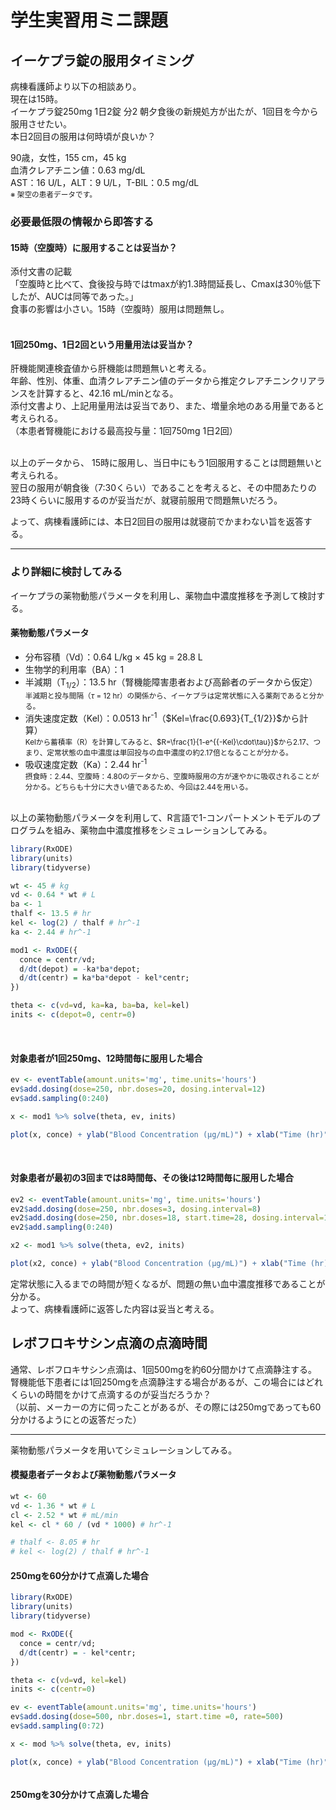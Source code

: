 # 学生実習用ミニ課題

## イーケプラ錠の服用タイミング

病棟看護師より以下の相談あり。  
現在は15時。  
イーケプラ錠250mg 1日2錠 分2 朝夕食後の新規処方が出たが、1回目を今から服用させたい。  
本日2回目の服用は何時頃が良いか？

90歳，女性，155 cm，45 kg  
血清クレアチニン値：0.63 mg/dL  
AST：16 U/L，ALT：9 U/L，T-BIL：0.5 mg/dL  
<small>※ 架空の患者データです。</small>

### 必要最低限の情報から即答する {-}
#### 15時（空腹時）に服用することは妥当か？ {-}
添付文書の記載  
「空腹時と比べて、食後投与時ではtmaxが約1.3時間延長し、Cmaxは30％低下したが、AUCは同等であった。」  
食事の影響は小さい。15時（空腹時）服用は問題無し。  
<br>

#### 1回250mg、1日2回という用量用法は妥当か？ {-}
肝機能関連検査値から肝機能は問題無いと考える。  
年齢、性別、体重、血清クレアチニン値のデータから推定クレアチニンクリアランスを計算すると、42.16 mL/minとなる。  
添付文書より、上記用量用法は妥当であり、また、増量余地のある用量であると考えられる。  
（本患者腎機能における最高投与量：1回750mg 1日2回）  
<br>  

以上のデータから、  15時に服用し、当日中にもう1回服用することは問題無いと考えられる。  
翌日の服用が朝食後（7:30くらい）であることを考えると、その中間あたりの23時くらいに服用するのが妥当だが、就寝前服用で問題無いだろう。

よって、病棟看護師には、本日2回目の服用は就寝前でかまわない旨を返答する。
<hr>  

### より詳細に検討してみる {-}
イーケプラの薬物動態パラメータを利用し、薬物血中濃度推移を予測して検討する。 

#### 薬物動態パラメータ {-}
- 分布容積（Vd）：0.64 L/kg × 45 kg = 28.8 L
- 生物学的利用率（BA）：1
- 半減期（T<sub>1/2</sub>）：13.5 hr（腎機能障害患者および高齢者のデータから仮定）  
<small>半減期と投与間隔（$\tau$ = 12 hr）の関係から、イーケプラは定常状態に入る薬剤であると分かる。</small>  
- 消失速度定数（Kel）：0.0513 hr<sup>-1</sup>（$Kel=\frac{0.693}{T_{1/2}}$から計算）  
<small>Kelから蓄積率（R）を計算してみると、$R=\frac{1}{1-e^{{-Kel}\cdot\tau}}$から2.17、つまり、定常状態の血中濃度は単回投与の血中濃度の約2.17倍となることが分かる。</small>  
- 吸収速度定数（Ka）：2.44 hr<sup>-1</sup>   
<small>摂食時：2.44、空腹時：4.80のデータから、空腹時服用の方が速やかに吸収されることが分かる。どちらも十分に大きい値であるため、今回は2.44を用いる。</small>  
<br>  

以上の薬物動態パラメータを利用して、R言語で1-コンパートメントモデルのプログラムを組み、薬物血中濃度推移をシミュレーションしてみる。  
```r
library(RxODE)
library(units)
library(tidyverse)

wt <- 45 # kg
vd <- 0.64 * wt # L
ba <- 1
thalf <- 13.5 # hr
kel <- log(2) / thalf # hr^-1
ka <- 2.44 # hr^-1

mod1 <- RxODE({
  conce = centr/vd;
  d/dt(depot) = -ka*ba*depot;
  d/dt(centr) = ka*ba*depot - kel*centr;
})

theta <- c(vd=vd, ka=ka, ba=ba, kel=kel)
inits <- c(depot=0, centr=0)
```
<br>

#### 対象患者が1回250mg、12時間毎に服用した場合 {-}
```r
ev <- eventTable(amount.units='mg', time.units='hours')
ev$add.dosing(dose=250, nbr.doses=20, dosing.interval=12)
ev$add.sampling(0:240)

x <- mod1 %>% solve(theta, ev, inits)

plot(x, conce) + ylab("Blood Concentration (µg/mL)") + xlab("Time (hr)")
```
<br>

#### 対象患者が最初の3回までは8時間毎、その後は12時間毎に服用した場合 {-}
```r
ev2 <- eventTable(amount.units='mg', time.units='hours')
ev2$add.dosing(dose=250, nbr.doses=3, dosing.interval=8)
ev2$add.dosing(dose=250, nbr.doses=18, start.time=28, dosing.interval=12)
ev2$add.sampling(0:240)

x2 <- mod1 %>% solve(theta, ev2, inits)

plot(x2, conce) + ylab("Blood Concentration (µg/mL)") + xlab("Time (hr)")
```

定常状態に入るまでの時間が短くなるが、問題の無い血中濃度推移であることが分かる。  
よって、病棟看護師に返答した内容は妥当と考える。  


## レボフロキサシン点滴の点滴時間

通常、レボフロキサシン点滴は、1回500mgを約60分間かけて点滴静注する。  
腎機能低下患者には1回250mgを点滴静注する場合があるが、この場合にはどれくらいの時間をかけて点滴するのが妥当だろうか？  
（以前、メーカーの方に伺ったことがあるが、その際には250mgであっても60分かけるようにとの返答だった）  
<hr>

薬物動態パラメータを用いてシミュレーションしてみる。  

#### 模擬患者データおよび薬物動態パラメータ {-}
```r
wt <- 60
vd <- 1.36 * wt # L
cl <- 2.52 * wt # mL/min
kel <- cl * 60 / (vd * 1000) # hr^-1

# thalf <- 8.05 # hr
# kel <- log(2) / thalf # hr^-1
```

#### 250mgを60分かけて点滴した場合 {-}
```r
library(RxODE)
library(units)
library(tidyverse)

mod <- RxODE({
  conce = centr/vd;
  d/dt(centr) = - kel*centr;
})

theta <- c(vd=vd, kel=kel)
inits <- c(centr=0)

ev <- eventTable(amount.units='mg', time.units='hours')
ev$add.dosing(dose=500, nbr.doses=1, start.time =0, rate=500)
ev$add.sampling(0:72)

x <- mod %>% solve(theta, ev, inits)

plot(x, conce) + ylab("Blood Concentration (µg/mL)") + xlab("Time (hr)")



```

#### 250mgを30分かけて点滴した場合 {-}
```r

```









